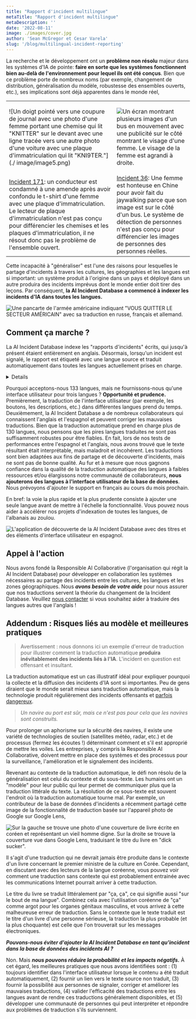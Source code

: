 ```yaml
---
title: "Rapport d'incident multilingue"
metaTitle: "Rapport d'incident multilingue"
metaDescription: ''
date: '2022-08-11'
image: ./images/cover.jpg
author: 'Sean McGregor et Cesar Varela'
slug: '/blog/multilingual-incident-reporting'
---
```


La recherche et le développement ont un **problème non résolu** majeur dans les systèmes d'IA de pointe: **faire en sorte que les systèmes fonctionnent bien au-delà de l'environnement pour lequel ils ont été conçus**. Bien que ce problème porte de nombreux noms (par exemple, changement de distribution, généralisation du modèle, robustesse des ensembles ouverts, etc.), ses implications sont déjà apparentes dans le monde réel,

<table>
  <tr>
   <td>

![Un doigt pointé vers une coupure de journal avec une photo d'une femme portant une chemise qui lit "KNITTER" sur le devant avec une ligne tracée vers une autre photo d'une voiture avec une plaque d'immatriculation qui lit "KNI9TER."](./ image/image5.png)

   </td>
   <td>

![Un écran montrant plusieurs images d'un bus en mouvement avec une publicité sur le côté montrant le visage d'une femme. Le visage de la femme est agrandi à droite.](./images/image2.png)

   </td>
  </tr>
  <tr>
   <td><a href="/cite/171">Incident 171</a>: un conducteur est condamné à une amende après avoir confondu le t-shirt d'une femme avec une plaque d'immatriculation. Le lecteur de plaque d'immatriculation n'est pas conçu pour différencier les chemises et les plaques d'immatriculation, il ne résout donc pas le problème de l'ensemble ouvert.
   </td>
   <td><a href="/cite/36">Incident 36</a>: Une femme est honteuse en Chine pour avoir fait du jaywalking parce que son image est sur le côté d'un bus. Le système de détection de personnes n'est pas conçu pour différencier les images de personnes des personnes réelles.
   </td>
  </tr>
</table>


Cette incapacité à "généraliser" est l'une des raisons pour lesquelles le partage d'incidents à travers les cultures, les géographies et les langues est si important: un système produit à l'origine dans un pays et déployé dans un autre produira des incidents imprévus dont le monde entier doit tirer des leçons. Par conséquent, **la AI Incident Database a commencé à indexer les incidents d'IA dans toutes les langues.**

![Une pancarte de l'armée américaine indiquant "VOUS QUITTER LE SECTEUR AMÉRICAIN" avec sa traduction en russe, français et allemand.](images/image3.jpg)

## Comment ça marche ?

La AI Incident Database indexe les "rapports d'incidents" écrits, qui jusqu'à présent étaient entièrement en anglais. Désormais, lorsqu'un incident est signalé, le rapport est étiqueté avec une langue source et traduit automatiquement dans toutes les langues actuellement prises en charge.
<Details summary="List of supported languages">

| [Langues dans lesquelles nous acceptons les rapports](https://en.wikipedia.org/wiki/Google_Translate#Supported_languages)                                     | Languages Presented to Users                                                          |
| ------------------------------------------------------------------------------------------------------------------------------------------ | --------------------------------------------------------------------------------------|
| [Afrikaans](https://en.wikipedia.org/wiki/Afrikaans)                                                                                     | [English](https://incidentdatabase.ai) and [Spanish](https://incidentdatabase.ai/es/) |
| [Albanian](https://en.wikipedia.org/wiki/Albanian_language)                                                                              |                                                                                       |
| [Amharic](https://en.wikipedia.org/wiki/Amharic)                                                                                         |                                                                                       |
| [Arabic](https://en.wikipedia.org/wiki/Arabic)                                                                                           |                                                                                       |
| [Armenian](https://en.wikipedia.org/wiki/Armenian_language)                                                                              |                                                                                       |
| [Assamese](https://en.wikipedia.org/wiki/Assamese_language)                                                                              |                                                                                       |
| [Aymara](https://en.wikipedia.org/wiki/Aymara_language)                                                                                  |                                                                                       |
| [Azerbaijani](https://en.wikipedia.org/wiki/Azerbaijani_language)                                                                        |                                                                                       |
| [Bambara](https://en.wikipedia.org/wiki/Bambara_language)                                                                                |                                                                                       |
| [Basque](https://en.wikipedia.org/wiki/Basque_language)                                                                                  |                                                                                       |
| [Belarusian](https://en.wikipedia.org/wiki/Belarusian_language)                                                                          |                                                                                       |
| [Bengali](https://en.wikipedia.org/wiki/Bengali_language)                                                                                |                                                                                       |
| [Bhojpuri](https://en.wikipedia.org/wiki/Bhojpuri_language)                                                                              |                                                                                       |
| [Bosnian](https://en.wikipedia.org/wiki/Bosnian_language)                                                                                |                                                                                       |
| [Bulgarian](https://en.wikipedia.org/wiki/Bulgarian_language)                                                                            |                                                                                       |
| [Burmese](https://en.wikipedia.org/wiki/Burmese_language) (Myanmar)                                                                      |                                                                                       |
| [Catalan](https://en.wikipedia.org/wiki/Catalan_language)                                                                                |                                                                                       |
| [Cebuano](https://en.wikipedia.org/wiki/Cebuano_language)                                                                                |                                                                                       | 
| [Chewa](https://en.wikipedia.org/wiki/Chewa_language) (Chichewa)                                                                         |                                                                                       |
| [Chinese](https://en.wikipedia.org/wiki/Chinese_language) ([Simplified](https://en.wikipedia.org/wiki/Simplified_Chinese_characters))    |                                                                                       |
| [Chinese](https://en.wikipedia.org/wiki/Chinese_language) ([Traditional](https://en.wikipedia.org/wiki/Traditional_Chinese_characters))  |                                                                                       |
| [Corsican](https://en.wikipedia.org/wiki/Corsican_language)                                                                              |                                                                                       |
| [Croatian](https://en.wikipedia.org/wiki/Croatian_language)                                                                              |                                                                                       |
| [Czech](https://en.wikipedia.org/wiki/Czech_language)                                                                                    |                                                                                       |
| [Danish](https://en.wikipedia.org/wiki/Danish_language)                                                                                  |                                                                                       |
| [Dogri](https://en.wikipedia.org/wiki/Dogri_language)                                                                                    |                                                                                       |
| [Dutch](https://en.wikipedia.org/wiki/Dutch_language)                                                                                    |                                                                                       |
| [English](https://en.wikipedia.org/wiki/English_language)                                                                                |                                                                                       |
| [Esperanto](https://en.wikipedia.org/wiki/Esperanto)                                                                                     |                                                                                       |
| [Estonian](https://en.wikipedia.org/wiki/Estonian_language)                                                                              |                                                                                       |
| [Ewe](https://en.wikipedia.org/wiki/Ewe_language)                                                                                        |                                                                                       |
| [Finnish](https://en.wikipedia.org/wiki/Finnish_language)                                                                                |                                                                                       |
| [French](https://en.wikipedia.org/wiki/French_language)                                                                                  |                                                                                       |
| [Galician](https://en.wikipedia.org/wiki/Galician_language)                                                                              |                                                                                       |
| [Georgian](https://en.wikipedia.org/wiki/Georgian_language)                                                                              |                                                                                       |
| [German](https://en.wikipedia.org/wiki/German_language)                                                                                  |                                                                                       |
| [Greek](https://en.wikipedia.org/wiki/Greek_language)                                                                                    |                                                                                       |
| [Guarani](https://en.wikipedia.org/wiki/Guarani_language)                                                                                |                                                                                       |
| [Gujarati](https://en.wikipedia.org/wiki/Gujarati_language)                                                                              |                                                                                       |
| [Haitian Creole](https://en.wikipedia.org/wiki/Haitian_Creole)                                                                           |                                                                                       |
| [Hausa](https://en.wikipedia.org/wiki/Hausa_language)                                                                                    |                                                                                       |
| [Hawaiian](https://en.wikipedia.org/wiki/Hawaiian_language)                                                                              |                                                                                       |
| [Hebrew](https://en.wikipedia.org/wiki/Hebrew_language)                                                                                  |                                                                                       |
| [Hindi](https://en.wikipedia.org/wiki/Hindi)                                                                                             |                                                                                       |
| [Hmong](https://en.wikipedia.org/wiki/Hmong_language)                                                                                    |                                                                                       |
| [Hungarian](https://en.wikipedia.org/wiki/Hungarian_language)                                                                            |                                                                                       |
| [Icelandic](https://en.wikipedia.org/wiki/Icelandic_language)                                                                            |                                                                                       |
| [Igbo](https://en.wikipedia.org/wiki/Igbo_language)                                                                                      |                                                                                       |
| [Ilocano](https://en.wikipedia.org/wiki/Ilocano_language)                                                                                |                                                                                       |
| [Indonesian](https://en.wikipedia.org/wiki/Indonesian_language)                                                                          |                                                                                       |
| [Irish](https://en.wikipedia.org/wiki/Irish_language)                                                                                    |                                                                                       |
| [Italian](https://en.wikipedia.org/wiki/Italian_language)                                                                                |                                                                                       |
| [Japanese](https://en.wikipedia.org/wiki/Japanese_language)                                                                              |                                                                                       |
| [Javanese](https://en.wikipedia.org/wiki/Javanese_language)                                                                              |                                                                                       |
| [Kannada](https://en.wikipedia.org/wiki/Kannada)                                                                                         |                                                                                       |
| [Kazakh](https://en.wikipedia.org/wiki/Kazakh_language)                                                                                  |                                                                                       |
| [Khmer](https://en.wikipedia.org/wiki/Khmer_language)                                                                                    |                                                                                       |
| [Kinyarwanda](https://en.wikipedia.org/wiki/Kinyarwanda)                                                                                 |                                                                                       |
| [Konkani](https://en.wikipedia.org/wiki/Konkani_language)                                                                                |                                                                                       |
| [Korean](https://en.wikipedia.org/wiki/Korean_language)                                                                                  |                                                                                       |
| [Krio](https://en.wikipedia.org/wiki/Krio_language)                                                                                      |                                                                                       |
| [Kurdish](https://en.wikipedia.org/wiki/Kurdish_languages) ([Kurmanji](https://en.wikipedia.org/wiki/Kurmanji))                          |                                                                                       |
| [Kurdish](https://en.wikipedia.org/wiki/Kurdish_languages) ([Sorani](https://en.wikipedia.org/wiki/Sorani))                              |                                                                                       |
| [Kyrgyz](https://en.wikipedia.org/wiki/Kyrgyz_language)                                                                                  |                                                                                       |
| [Lao](https://en.wikipedia.org/wiki/Lao_language)                                                                                        |                                                                                       |
| [Latin](https://en.wikipedia.org/wiki/Latin)                                                                                             |                                                                                       |
| [Latvian](https://en.wikipedia.org/wiki/Latvian_language)                                                                                |                                                                                       |
| [Lingala](https://en.wikipedia.org/wiki/Lingala)                                                                                         |                                                                                       |
| [Lithuanian](https://en.wikipedia.org/wiki/Lithuanian_language)                                                                          |                                                                                       |
| [Luganda](https://en.wikipedia.org/wiki/Luganda)                                                                                         |                                                                                       |
| [Luxembourgish](https://en.wikipedia.org/wiki/Luxembourgish)                                                                             |                                                                                       |
| [Macedonian](https://en.wikipedia.org/wiki/Macedonian_language)                                                                          |                                                                                       |
| [Maithili](https://en.wikipedia.org/wiki/Maithili_language)                                                                              |                                                                                       |
| [Malagasy](https://en.wikipedia.org/wiki/Malagasy_language)                                                                              |                                                                                       |
| [Malay](https://en.wikipedia.org/wiki/Malay_language)                                                                                    |                                                                                       |
| [Malayalam](https://en.wikipedia.org/wiki/Malayalam)                                                                                     |                                                                                       |
| [Maldivian](https://en.wikipedia.org/wiki/Maldivian_language) (Dhivehi)                                                                  |                                                                                       |
| [Maltese](https://en.wikipedia.org/wiki/Maltese_language)                                                                                |                                                                                       |
| [Māori](https://en.wikipedia.org/wiki/M%C4%81ori_language) (Maori)                                                                       |                                                                                       |
| [Marathi](https://en.wikipedia.org/wiki/Marathi_language)                                                                                |                                                                                       |
| [Meitei](https://en.wikipedia.org/wiki/Meitei_language) (Manipuri, Meiteilon)                                                            |                                                                                       |
| [Mizo](https://en.wikipedia.org/wiki/Mizo_language)                                                                                      |                                                                                       |
| [Mongolian](https://en.wikipedia.org/wiki/Mongolian_language)                                                                            |                                                                                       |
| [Nepali](https://en.wikipedia.org/wiki/Nepali_language)                                                                                  |                                                                                       |
| [Northern Sotho](https://en.wikipedia.org/wiki/Northern_Sotho_language) (Sepedi)                                                         |                                                                                       |
| [Norwegian](https://en.wikipedia.org/wiki/Norwegian_language)                                                                            |                                                                                       |
| [Odia](https://en.wikipedia.org/wiki/Odia_language) (Oriya)                                                                              |                                                                                       |
| [Oromo](https://en.wikipedia.org/wiki/Oromo_language)                                                                                    |                                                                                       |
| [Pashto](https://en.wikipedia.org/wiki/Pashto)                                                                                           |                                                                                       |
| [Persian](https://en.wikipedia.org/wiki/Persian_language)                                                                                |                                                                                       |
| [Polish](https://en.wikipedia.org/wiki/Polish_language)                                                                                  |                                                                                       |
| [Portuguese](https://en.wikipedia.org/wiki/Portuguese_language)                                                                          |                                                                                       |
| [Punjabi](https://en.wikipedia.org/wiki/Punjabi_language)                                                                                |                                                                                       |
| [Quechua](https://en.wikipedia.org/wiki/Southern_Quechua)                                                                                |                                                                                       |
| [Romanian](https://en.wikipedia.org/wiki/Romanian_language)                                                                              |                                                                                       |
| [Russian](https://en.wikipedia.org/wiki/Russian_language)                                                                                |                                                                                       |
| [Samoan](https://en.wikipedia.org/wiki/Samoan_language)                                                                                  |                                                                                       |
| [Sanskrit](https://en.wikipedia.org/wiki/Sanskrit)                                                                                       |                                                                                       |
| [Scottish Gaelic](https://en.wikipedia.org/wiki/Scottish_Gaelic) (Scots Gaelic)                                                          |                                                                                       |
| [Serbian](https://en.wikipedia.org/wiki/Serbian_language)                                                                                |                                                                                       |
| [Sesotho](https://en.wikipedia.org/wiki/Sotho_language)                                                                                  |                                                                                       |
| [Shona](https://en.wikipedia.org/wiki/Shona_language)                                                                                    |                                                                                       |
| [Sindhi](https://en.wikipedia.org/wiki/Sindhi_language)                                                                                  |                                                                                       |
| [Sinhala](https://en.wikipedia.org/wiki/Sinhala_language)                                                                                |                                                                                       |
| [Slovak](https://en.wikipedia.org/wiki/Slovak_language)                                                                                  |                                                                                       |
| [Slovenian](https://en.wikipedia.org/wiki/Slovene_language)                                                                              |                                                                                       |
| [Somali](https://en.wikipedia.org/wiki/Somali_language)                                                                                  |                                                                                       |
| [Spanish](https://en.wikipedia.org/wiki/Spanish_language)                                                                                |                                                                                       |
| [Sundanese](https://en.wikipedia.org/wiki/Sundanese_language)                                                                            |                                                                                       |
| [Swahili](https://en.wikipedia.org/wiki/Swahili_language)                                                                                |                                                                                       |
| [Swedish](https://en.wikipedia.org/wiki/Swedish_language)                                                                                |                                                                                       |
| [Tagalog](https://en.wikipedia.org/wiki/Tagalog_language) ([Filipino](https://en.wikipedia.org/wiki/Filipino_language))                  |                                                                                       |
| [Tajik](https://en.wikipedia.org/wiki/Tajik_language)                                                                                    |                                                                                       |
| [Tamil](https://en.wikipedia.org/wiki/Tamil_language)                                                                                    |                                                                                       |
| [Tatar](https://en.wikipedia.org/wiki/Tatar_language)                                                                                    |                                                                                       |
| [Telugu](https://en.wikipedia.org/wiki/Telugu_language)                                                                                  |                                                                                       |
| [Thai](https://en.wikipedia.org/wiki/Thai_language)                                                                                      |                                                                                       |
| [Tigrinya](https://en.wikipedia.org/wiki/Tigrinya_language)                                                                              |                                                                                       |
| [Tsonga](https://en.wikipedia.org/wiki/Tsonga_language)                                                                                  |                                                                                       |
| [Turkish](https://en.wikipedia.org/wiki/Turkish_language)                                                                                |                                                                                       |
| [Turkmen](https://en.wikipedia.org/wiki/Turkmen_language)                                                                                |                                                                                       |
| [Twi](https://en.wikipedia.org/wiki/Twi)                                                                                                 |                                                                                       |
| [Ukrainian](https://en.wikipedia.org/wiki/Ukrainian_language)                                                                            |                                                                                       |
| [Urdu](https://en.wikipedia.org/wiki/Urdu)                                                                                               |                                                                                       |
| [Uyghur](https://en.wikipedia.org/wiki/Uyghur_language)                                                                                  |                                                                                       |
| [Uzbek](https://en.wikipedia.org/wiki/Uzbek_language)                                                                                    |                                                                                       |
| [Vietnamese](https://en.wikipedia.org/wiki/Vietnamese_language)                                                                          |                                                                                       |
| [Welsh](https://en.wikipedia.org/wiki/Welsh_language)                                                                                    |                                                                                       |
| [West Frisian](https://en.wikipedia.org/wiki/West_Frisian_language) (Frisian)                                                            |                                                                                       |
| [Xhosa](https://en.wikipedia.org/wiki/Xhosa_language)                                                                                    |                                                                                       |
| [Yiddish](https://en.wikipedia.org/wiki/Yiddish)                                                                                         |                                                                                       |
| [Yoruba](https://en.wikipedia.org/wiki/Yoruba_language)                                                                                  |                                                                                       |
| [Zulu](https://en.wikipedia.org/wiki/Zulu_language)                                                                                      |                                                                                       |

</Details>

Pourquoi acceptons-nous 133 langues, mais ne fournissons-nous qu'une interface utilisateur pour trois langues ? **Opportunité et prudence.** Premièrement, la traduction de l'interface utilisateur (par exemple, les boutons, les descriptions, etc.) dans différentes langues prend du temps. Deuxièmement, la AI Incident Database a de nombreux collaborateurs qui connaissent l'anglais et l'espagnol et peuvent corriger les mauvaises traductions. Bien que la traduction automatique prend en charge plus de 130 langues, nous pensons que les pires langues traduites ne sont pas suffisamment robustes pour être fiables. En fait, lors de nos tests de performances entre l'espagnol et l'anglais, nous avons trouvé que le texte résultant était interprétable, mais maladroit et incohérent. Les traductions sont bien adaptées aux fins de partage et de découverte d'incidents, mais ne sont pas de bonne qualité. Au fur et à mesure que nous gagnons confiance dans la qualité de la traduction automatique des langues à faibles ressources et/ou élargissons notre communauté de collaborateurs, **nous ajouterons des langues à l'interface utilisateur de la base de données**. Nous prévoyons d'ajouter le support en français au cours du mois prochain.

En bref: la voie la plus rapide et la plus prudente consiste à ajouter une seule langue avant de mettre à l'échelle la fonctionnalité. Vous pouvez nous aider à accélérer nos projets d'indexation de toutes les langues, de l'albanais au zoulou.

![L'application de découverte de la AI Incident Database avec des titres et des éléments d'interface utilisateur en espagnol.](./images/image1.png)

## Appel à l'action

Nous avons fondé la Responsible AI Collaborative (l'organisation qui régit la AI Incident Database) pour développer en collaboration les systèmes nécessaires au partage des incidents entre les cultures, les langues et les zones géographiques. Nous **_avons besoin de votre aide_** pour nous assurer que nos traductions servent la théorie du changement de la Incident Database. Veuillez [nous contacter](/contact) si vous souhaitez aider à traduire des langues autres que l'anglais !

## Addendum : Risques liés au modèle et meilleures pratiques

> Avertissement : nous donnons ici un exemple d'erreur de traduction pour illustrer comment la traduction automatique **produira inévitablement des incidents liés à l'IA**. L'incident en question est offensant et insultant.

La traduction automatique est un cas illustratif idéal pour expliquer pourquoi la collecte et la diffusion des incidents d'IA sont si importantes. Peu de gens diraient que le monde serait mieux sans traduction automatique, mais la technologie produit régulièrement des incidents offensants et [parfois dangereux](/cite/72).

> _Un navire au port est sûr, mais ce n'est pas pour cela que les navires sont construits._

Pour prolonger un aphorisme sur la sécurité des navires, il existe une variété de technologies de soutien (satellites météo, radar, etc.) et de processus (fermez les écoutes !) déterminant comment et s'il est approprié de mettre les voiles. Les entreprises, y compris la Responsible AI Collaborative, doivent mettre en place des systèmes et des processus pour la surveillance, l'amélioration et le signalement des incidents.

Revenant au contexte de la traduction automatique, le défi non résolu de la généralisation est celui du contexte et du sous-texte. Les humains ont un "modèle" pour leur public qui leur permet de communiquer plus que la traduction littérale du texte. La résolution de ce sous-texte est souvent l'endroit où la traduction automatique tourne mal. Par exemple, un contributeur de la base de données d'incidents a récemment partagé cette image de la fonctionnalité de traduction basée sur l'appareil photo de Google sur Google Lens,

<SensitiveImage contentWarning="Cliquer pour voir l'image choquante">

 ![Sur la gauche se trouve une photo d'une couverture de livre écrite en coréen et représentant un vieil homme digne. Sur la droite se trouve la couverture vue dans Google Lens, traduisant le titre du livre en "dick sucker".](images/image4.jpg)
 
</SensitiveImage>

Il s'agit d'une traduction qui ne devrait jamais être produite dans le contexte d'un livre concernant le premier ministre de la culture en Corée. Cependant, en discutant avec des lecteurs de la langue coréenne, vous pouvez voir comment une traduction sans contexte qui est probablement entrainée avec les communications Internet pourrait arriver à cette traduction.

Le titre du livre se traduit littéralement par "ça, ça", ce qui signifie aussi "sur le bout de ma langue". Combinez cela avec l'utilisation coréenne de "ça" comme argot pour les organes génitaux masculins, et vous arrivez à cette malheureuse erreur de traduction. Sans le contexte que le texte traduit est le titre d'un livre d'une personne sérieuse, la traduction la plus probable (et la plus choquante) est celle que l'on trouverait sur les messages électroniques.

**_Pouvons-nous éviter d'ajouter la AI Incident Database en tant qu'incident dans la base de données des incidents AI ?_**

Non. Mais **_nous pouvons réduire la probabilité et les impacts négatifs._** À cet égard, les meilleures pratiques que nous avons identifiées sont : (1) toujours identifier dans l'interface utilisateur lorsque le contenu a été traduit automatiquement, (2) fournir un lien vers le texte source non traduit, (3) fournir la possibilité aux personnes de signaler, corriger et améliorer les mauvaises traductions, (4) valider l'efficacité des traductions entre les langues avant de rendre ces traductions généralement disponibles, et (5) développer une communauté de personnes qui peut interpréter et répondre aux problèmes de traduction s'ils surviennent.